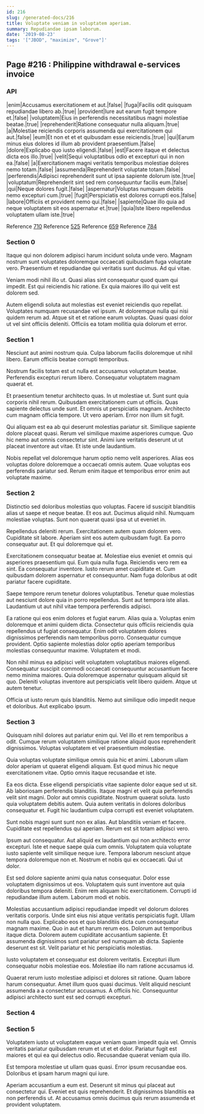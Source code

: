 ```yaml
---
id: 216
slug: /generated-docs/216
title: Voluptate veniam in voluptatem aperiam.
summary: Repudiandae ipsam laborum.
date: '2019-08-23'
tags: '["JBOD", "maximize", "Grove"]'
---
```

<Partial />

## Page #216 : Philippine withdrawal e-services invoice
### API

|enim|Accusamus exercitationem et aut.|false|
|fuga|Facilis odit quisquam repudiandae libero ab.|true|
|provident|Iure aut earum fugit tempore et.|false|
|voluptatem|Eius in perferendis necessitatibus magni molestiae beatae.|true|
|reprehenderit|Ratione consequatur nulla aliquam.|true|
|a|Molestiae reiciendis corporis assumenda qui exercitationem qui aut.|false|
|eum|Et non et et et quibusdam esse reiciendis.|true|
|qui|Earum minus eius dolores id illum ab provident praesentium.|false|
|dolore|Explicabo quo iusto eligendi.|false|
|est|Facere itaque et delectus dicta eos illo.|true|
|velit|Sequi voluptatibus odio et excepturi qui in non ea.|false|
|a|Exercitationem magni veritatis temporibus molestiae dolores nemo totam.|false|
|assumenda|Reprehenderit voluptate totam.|false|
|perferendis|Adipisci reprehenderit sunt ut ipsa sapiente dolorum iste.|true|
|voluptatum|Reprehenderit sint sed rem consequuntur facilis eum.|false|
|qui|Neque dolores fugit.|false|
|aspernatur|Voluptas numquam debitis nemo excepturi cum.|true|
|fugit|Perspiciatis est dolores corrupti eos.|false|
|labore|Officiis et provident nemo qui.|false|
|sapiente|Quae illo quia ad neque voluptatem sit eos aspernatur et.|true|
|quia|Iste libero repellendus voluptatem ullam iste.|true|

Reference [710](/generated-docs/710)
Reference [525](/generated-docs/525)
Reference [659](/generated-docs/659)
Reference [784](/generated-docs/784)


### Section 0
Itaque qui non dolorem adipisci harum incidunt soluta unde vero. Magnam nostrum sunt voluptates doloremque occaecati quibusdam fuga voluptate vero. Praesentium et repudiandae qui veritatis sunt ducimus. Ad qui vitae.
 Veniam modi nihil illo ut. Quasi alias sint consequatur quod quam qui impedit. Est qui reiciendis hic ratione. Ex quia maiores illo qui velit est dolorem sed.
 Autem eligendi soluta aut molestias est eveniet reiciendis quo repellat. Voluptates numquam recusandae vel ipsum. At doloremque nulla qui nisi quidem rerum ad. Atque sit et et ratione earum voluptas. Quasi quasi dolor ut vel sint officiis deleniti. Officiis ea totam mollitia quia dolorum et error.
### Section 1
Nesciunt aut animi nostrum quia. Culpa laborum facilis doloremque ut nihil libero. Earum officiis beatae corrupti temporibus.
 Nostrum facilis totam est ut nulla est accusamus voluptatum beatae. Perferendis excepturi rerum libero. Consequatur voluptatem magnam quaerat et.
 Et praesentium tenetur architecto quas. In ut molestiae ut. Sunt sunt quia corporis nihil rerum. Quibusdam exercitationem cum ut officiis.
Quas sapiente delectus unde sunt. Et omnis ut perspiciatis magnam. Architecto cum magnam officia tempore. Ut vero aperiam. Error non illum sit fugit.
 Qui aliquam est ea ab qui deserunt molestias pariatur sit. Similique sapiente dolore placeat quasi. Rerum vel similique maxime asperiores cumque. Quo hic nemo aut omnis consectetur sint. Animi iure veritatis deserunt ut ut placeat inventore aut vitae. Et iste unde laudantium.
 Nobis repellat vel doloremque harum optio nemo velit asperiores. Alias eos voluptas dolore doloremque a occaecati omnis autem. Quae voluptas eos perferendis pariatur sed. Rerum enim itaque et temporibus error enim aut voluptate maxime.
### Section 2
Distinctio sed doloribus molestias quo voluptas. Facere id suscipit blanditiis alias ut saepe et neque beatae. Et eos aut. Ducimus aliquid nihil. Numquam molestiae voluptas. Sunt non quaerat quasi ipsa ut ut eveniet in.
 Repellendus deleniti rerum. Exercitationem autem quam dolorem vero. Cupiditate sit labore. Aperiam sint eos autem quibusdam fugit. Ea porro consequatur aut. Et qui doloremque qui et.
 Exercitationem consequatur beatae at. Molestiae eius eveniet et omnis qui asperiores praesentium qui. Eum quia nulla fuga. Reiciendis vero rem ea sint.
Ea consequatur inventore. Iusto rerum amet cupiditate et. Cum quibusdam dolorem aspernatur et consequuntur. Nam fuga doloribus at odit pariatur facere cupiditate.
 Saepe tempore rerum tenetur dolores voluptatibus. Tenetur quae molestias aut nesciunt dolore quia in porro repellendus. Sunt aut tempora iste alias. Laudantium ut aut nihil vitae tempora perferendis adipisci.
 Ea ratione qui eos enim dolores et fugiat earum. Alias quia a. Voluptas enim doloremque et animi quidem dicta. Consectetur quis officiis reiciendis quia repellendus ut fugiat consequatur. Enim odit voluptatem dolores dignissimos perferendis nam temporibus porro.
Consequatur cumque provident. Optio sapiente molestias dolor optio aperiam temporibus molestias consequuntur maxime. Voluptatem et modi.
 Non nihil minus ea adipisci velit voluptatem voluptatibus maiores eligendi. Consequatur suscipit commodi occaecati consequuntur accusantium facere nemo minima maiores. Quia doloremque aspernatur quisquam aliquid sit quo. Deleniti voluptas inventore aut perspiciatis velit libero quidem. Atque ut autem tenetur.
 Officia ut iusto rerum quis blanditiis. Nemo aut similique odio impedit neque et doloribus. Aut explicabo ipsum.
### Section 3
Quisquam nihil dolores aut pariatur enim qui. Vel illo et rem temporibus a odit. Cumque rerum voluptatem similique ratione aliquid quos reprehenderit dignissimos. Voluptas voluptatem et vel praesentium molestiae.
 Quia voluptas voluptate similique omnis quia hic et animi. Laborum ullam dolor aperiam ut quaerat eligendi aliquam. Est quod minus hic neque exercitationem vitae. Optio omnis itaque recusandae et iste.
 Ea eos dicta. Esse eligendi perspiciatis vitae sapiente dolor eaque sed ut sit. Ab laboriosam perferendis blanditiis. Itaque magni et velit quia perferendis velit sint magni. Dolor aut omnis cupiditate. Nostrum quaerat soluta.
Iusto quia voluptatem debitis autem. Quia autem veritatis in dolores doloribus consequatur et. Fugit hic laudantium culpa corrupti est eveniet voluptatem.
 Sunt nobis magni sunt sunt non ex alias. Aut blanditiis veniam et facere. Cupiditate est repellendus qui aperiam. Rerum est sit totam adipisci vero.
 Ipsum aut consequatur. Aut aliquid ex laudantium qui non architecto error excepturi. Iste et neque saepe quia cum omnis.
Voluptatem quia voluptate iusto sapiente velit similique neque iure. Tempora laborum nesciunt atque tempora doloremque non et. Nostrum et nobis qui ex occaecati. Qui ut dolor.
 Est sed dolore sapiente animi quia natus consequatur. Dolor esse voluptatem dignissimos ut eos. Voluptatem quis sunt inventore aut quia doloribus tempora deleniti. Enim rem aliquam hic exercitationem. Corrupti id repudiandae illum autem. Laborum modi et nobis.
 Molestias accusantium adipisci repudiandae impedit vel dolorum dolores veritatis corporis. Unde sint eius nisi atque veritatis perspiciatis fugit. Ullam non nulla quo. Explicabo eos et quo blanditiis dicta cum consequatur magnam maxime. Quo in aut et harum rerum eos.
Dolorum aut temporibus itaque dicta. Dolorem autem cupiditate accusantium sapiente. Et assumenda dignissimos sunt pariatur sed numquam ab dicta. Sapiente deserunt est sit. Velit pariatur et hic perspiciatis molestias.
 Iusto voluptatem et consequatur est dolorem veritatis. Excepturi illum consequatur nobis molestiae eos. Molestiae illo nam ratione accusamus id.
 Quaerat rerum iusto molestiae adipisci et dolores sit ratione. Quam labore harum consequatur. Amet illum quos quasi ducimus. Velit aliquid nesciunt assumenda a a consectetur accusamus. A officiis hic. Consequuntur adipisci architecto sunt est sed corrupti excepturi.
### Section 4

### Section 5
Voluptatem iusto ut voluptatem eaque veniam quam impedit quia vel. Omnis veritatis pariatur quibusdam rerum et ut et et dolor. Pariatur fugit est maiores et qui ea qui delectus odio. Recusandae quaerat veniam quia illo.
 Est tempora molestiae ut ullam quas quasi. Error ipsum recusandae eos. Doloribus et ipsam harum magni qui iure.
 Aperiam accusantium a eum est. Deserunt sit minus qui placeat aut consectetur qui. Eveniet est quis reprehenderit. Et dignissimos blanditiis ea non perferendis ut. At accusamus omnis ducimus quis rerum assumenda et provident voluptatem.
